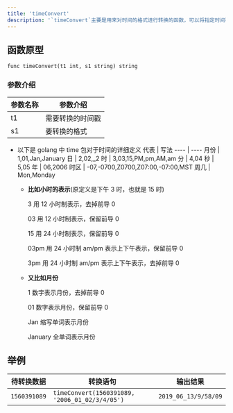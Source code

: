 ```yaml
---
title: 'timeConvert'
description: '`timeConvert`主要是用来对时间的格式进行转换的函数，可以将指定时间戳转换成自定义格式的字符串。本质上是使用 golang 的 time 包提供的 Format 方法'
---
```


## 函数原型

`func timeConvert(t1 int, s1 string) string`

### 参数介绍

| 参数名称 | 参数介绍     |
|------|----------|
| t1   | 需要转换的时间戳 |
| s1   | 要转换的格式   |

- 以下是 golang 中 time 包对于时间的详细定义
  代表 | 写法
  ---- | ----
  月份 | 1,01,Jan,January
  日 | 2,02,\_2
  时 | 3,03,15,PM,pm,AM,am
  分 | 4,04
  秒 | 5,05
  年 | 06,2006
  时区 | -07,-0700,Z0700,Z07:00,-07:00,MST
  周几 | Mon,Monday

  - **比如小时的表示**(原定义是下午 3 时，也就是 15 时)
  
    3 ⽤ 12 小时制表⽰，去掉前导 0
  
    03 ⽤ 12 小时制表⽰，保留前导 0
  
    15 ⽤ 24 小时制表⽰，保留前导 0
  
    03pm ⽤ 24 小时制 am/pm 表⽰上下午表⽰，保留前导 0
  
    3pm ⽤ 24 小时制 am/pm 表⽰上下午表⽰，去掉前导 0

  - **又比如月份**
  
    1 数字表⽰月份，去掉前导 0
  
    01 数字表⽰月份，保留前导 0
  
    Jan 缩写单词表⽰月份
  
    January 全单词表⽰月份

## 举例


| 待转换数据        | 转换语句                                           | 输出结果                 |
|--------------|------------------------------------------------|----------------------|
| `1560391089` | `timeConvert(1560391089, '2006_01_02/3/4/05')` | `2019_06_13/9/58/09` |

